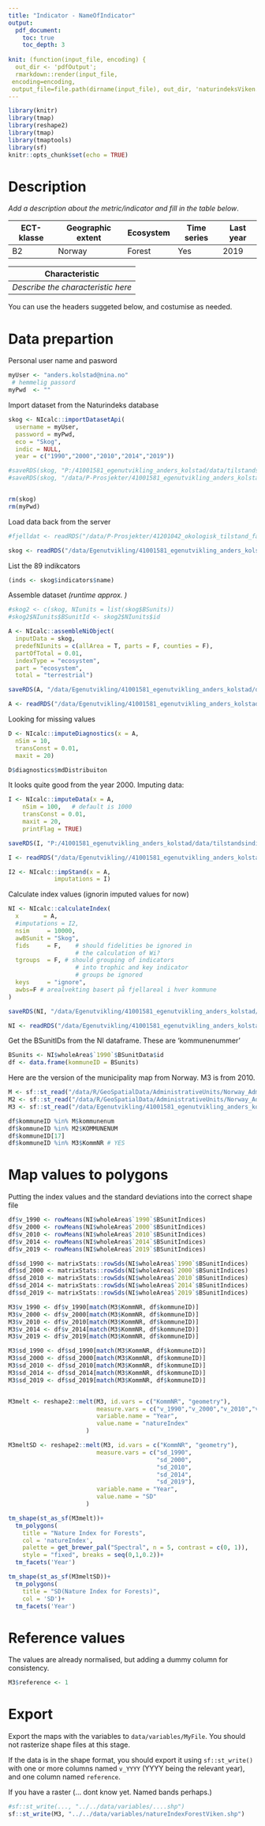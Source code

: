 ```yaml
---
title: "Indicator - NameOfIndicator"
output:
  pdf_document:
    toc: true
    toc_depth: 3
    
knit: (function(input_file, encoding) {
  out_dir <- 'pdfOutput';
  rmarkdown::render(input_file,
 encoding=encoding,
 output_file=file.path(dirname(input_file), out_dir, 'naturindeksViken.pdf'))})
---
```



```r
library(knitr)
library(tmap)
library(reshape2)
library(tmap)
library(tmaptools)
library(sf)
knitr::opts_chunk$set(echo = TRUE)
```

# Description
*Add a description about the metric/indicator and fill in the table below*.


ECT-klasse | Geographic extent | Ecosystem   | Time series | Last year
---------- | -------------     | ----------  | ------------| ----------
B2 |  Norway       | Forest | Yes      | 2019


Characteristic |
---------------|
*Describe the characteristic here*|
 

You can use the headers suggeted below, and costumise as needed.

# Data prepartion

Personal user name and pasword
```r
myUser <- "anders.kolstad@nina.no"
 # hemmelig passord
myPwd  <- ""
```

Import dataset from the Naturindeks database
```r
skog <- NIcalc::importDatasetApi(
  username = myUser,
  password = myPwd,
  eco = "Skog", 
  indic = NULL,
  year = c("1990","2000","2010","2014","2019"))

#saveRDS(skog, "P:/41001581_egenutvikling_anders_kolstad/data/tilstandsindikatorer/naturindeksSkog.rds")
#saveRDS(skog, "/data/P-Prosjekter/41001581_egenutvikling_anders_kolstad/data/tilstandsindikatorer/naturindeksSkog.rds")


rm(skog)
rm(myPwd)
```

Load data back from the server
```r
#fjelldat <- readRDS("/data/P-Prosjekter/41201042_okologisk_tilstand_fastlandsnorge_2020_dataanaly/fjell2021/data/naturindeks/NIfjell-1990-2019.rds")

skog <- readRDS("/data/Egenutvikling/41001581_egenutvikling_anders_kolstad/data/tilstandsindikatorer/naturindeksSkog.rds")
```

List the 89 indikcators
```r
(inds <- skog$indicators$name)
```

Assemble dataset *(runtime approx. )*
```r

#skog2 <- c(skog, NIunits = list(skog$BSunits))
#skog2$NIunits$BSunitId <- skog2$NIunits$id

A <- NIcalc::assembleNiObject(
  inputData = skog,
  predefNIunits = c(allArea = T, parts = F, counties = F),
  partOfTotal = 0.01, 
  indexType = "ecosystem",
  part = "ecosystem",
  total = "terrestrial")

saveRDS(A, "/data/Egenutvikling/41001581_egenutvikling_anders_kolstad/data/tilstandsindikatorer/naturindeksSkog_assembled.rds")
```

```r
A <- readRDS("/data/Egenutvikling/41001581_egenutvikling_anders_kolstad/data/tilstandsindikatorer/naturindeksSkog_assembled.rds")
```

Looking for missing values
```r
D <- NIcalc::imputeDiagnostics(x = A,
  nSim = 10,
  transConst = 0.01,
  maxit = 20)
```


```r
D$diagnostics$mdDistribuiton
```

It looks quite good from the year 2000. 
Imputing data:

```r
I <- NIcalc::imputeData(x = A,
    nSim = 100,   # default is 1000
    transConst = 0.01,
    maxit = 20,
    printFlag = TRUE)

saveRDS(I, "P:/41001581_egenutvikling_anders_kolstad/data/tilstandsindikatorer/naturindeksSkog_imputed.rds")
```

```r
I <- readRDS("/data/Egenutvikling//41001581_egenutvikling_anders_kolstad/data/tilstandsindikatorer/naturindeksSkog_imputed.rds")
```

```r
I2 <- NIcalc::impStand(x = A,
             imputations = I)
```



Calculate index values (ignorin imputed values for now)

```r
NI <- NIcalc::calculateIndex(
  x       = A,
  #imputations = I2,
  nsim     = 10000,
  awBSunit = "Skog",
  fids     = F,    # should fidelities be ignored in 
                   # the calculation of Wi?
  tgroups  = F, # should grouping of indicators 
                   # into trophic and key indicator 
                   # groups be ignored
  keys     = "ignore",
  awbs=F # arealvekting basert på fjellareal i hver kommune
)

saveRDS(NI, "/data/Egenutvikling/41001581_egenutvikling_anders_kolstad/data/tilstandsindikatorer/naturindeksSkog_index.rds")
```

```r
NI <- readRDS("/data/Egenutvikling/41001581_egenutvikling_anders_kolstad/data/tilstandsindikatorer/naturindeksSkog_index.rds")
```

Get the BSunitIDs from the NI dataframe. These are 'kommunenummer'
```r
BSunits <- NI$wholeArea$`1990`$BSunitData$id
df <- data.frame(kommuneID = BSunits)
```


Here are the version of the municipality map from Norway. M3 is from 2010.
```r
M <- sf::st_read("/data/R/GeoSpatialData/AdministrativeUnits/Norway_AdministrativeUnits/Converted/Norway_Municipalities/Kommune_polygon_2022_navn.shp")
M2 <- sf::st_read("/data/R/GeoSpatialData/AdministrativeUnits/Norway_AdministrativeUnits/Converted/Norway_Municipalities/versjon_2018/Kommuner_2018.shp")
M3 <- sf::st_read("/data/Egenutvikling/41001581_egenutvikling_anders_kolstad/data/tilstandsindikatorer/kommuner2010/Norway_ABAS_utm33n.shp")
```

```r
df$kommuneID %in% M$kommunenum
df$kommuneID %in% M2$KOMMUNENUM
df$kommuneID[17]
df$kommuneID %in% M3$KommNR # YES
```

# Map values to polygons
Putting the index values and the standard deviations into the correct shape file
```r

df$v_1990 <- rowMeans(NI$wholeArea$`1990`$BSunitIndices)
df$v_2000 <- rowMeans(NI$wholeArea$`2000`$BSunitIndices)
df$v_2010 <- rowMeans(NI$wholeArea$`2010`$BSunitIndices)
df$v_2014 <- rowMeans(NI$wholeArea$`2014`$BSunitIndices)
df$v_2019 <- rowMeans(NI$wholeArea$`2019`$BSunitIndices)

df$sd_1990 <- matrixStats::rowSds(NI$wholeArea$`1990`$BSunitIndices)
df$sd_2000 <- matrixStats::rowSds(NI$wholeArea$`2000`$BSunitIndices)
df$sd_2010 <- matrixStats::rowSds(NI$wholeArea$`2010`$BSunitIndices)
df$sd_2014 <- matrixStats::rowSds(NI$wholeArea$`2014`$BSunitIndices)
df$sd_2019 <- matrixStats::rowSds(NI$wholeArea$`2019`$BSunitIndices)

M3$v_1990 <- df$v_1990[match(M3$KommNR, df$kommuneID)]
M3$v_2000 <- df$v_2000[match(M3$KommNR, df$kommuneID)]
M3$v_2010 <- df$v_2010[match(M3$KommNR, df$kommuneID)]
M3$v_2014 <- df$v_2014[match(M3$KommNR, df$kommuneID)]
M3$v_2019 <- df$v_2019[match(M3$KommNR, df$kommuneID)]

M3$sd_1990 <- df$sd_1990[match(M3$KommNR, df$kommuneID)]
M3$sd_2000 <- df$sd_2000[match(M3$KommNR, df$kommuneID)]
M3$sd_2010 <- df$sd_2010[match(M3$KommNR, df$kommuneID)]
M3$sd_2014 <- df$sd_2014[match(M3$KommNR, df$kommuneID)]
M3$sd_2019 <- df$sd_2019[match(M3$KommNR, df$kommuneID)]



```

```r
M3melt <- reshape2::melt(M3, id.vars = c("KommNR", "geometry"),
                         measure.vars = c("v_1990","v_2000","v_2010","v_2014","v_2019"),
                         variable.name = "Year",
                         value.name = "natureIndex"
                      )

M3meltSD <- reshape2::melt(M3, id.vars = c("KommNR", "geometry"),
                         measure.vars = c("sd_1990",
                                          "sd_2000",
                                          "sd_2010",
                                          "sd_2014",
                                          "sd_2019"),
                         variable.name = "Year",
                         value.name = "SD"
                      )
```


```r
tm_shape(st_as_sf(M3melt))+
  tm_polygons(
    title = "Nature Index for Forests",
    col = 'natureIndex',
    palette = get_brewer_pal("Spectral", n = 5, contrast = c(0, 1)),
    style = "fixed", breaks = seq(0,1,0.2))+
  tm_facets('Year')
```

```r
tm_shape(st_as_sf(M3meltSD))+
  tm_polygons(
    title = "SD(Nature Index for Forests)",
    col = 'SD')+
  tm_facets('Year')
```


# Reference values
The values are already normalised, but adding a dummy column for consistency.
```r
M3$reference <- 1
```




# Export
Export the maps with the variables to `data/variables/MyFile`. You should not rasterize shape files at this stage. 

If the data is in the shape format, you should export it using `sf::st_write()` with one or more columns named `v_YYYY` (YYYY being the relevant year), and one column named `reference`. 

If you have a raster (... dont know yet. Named bands perhaps.)

```r
#sf::st_write(..., "../../data/variables/....shp")
sf::st_write(M3, "../../data/variables/natureIndexForestViken.shp")
```

